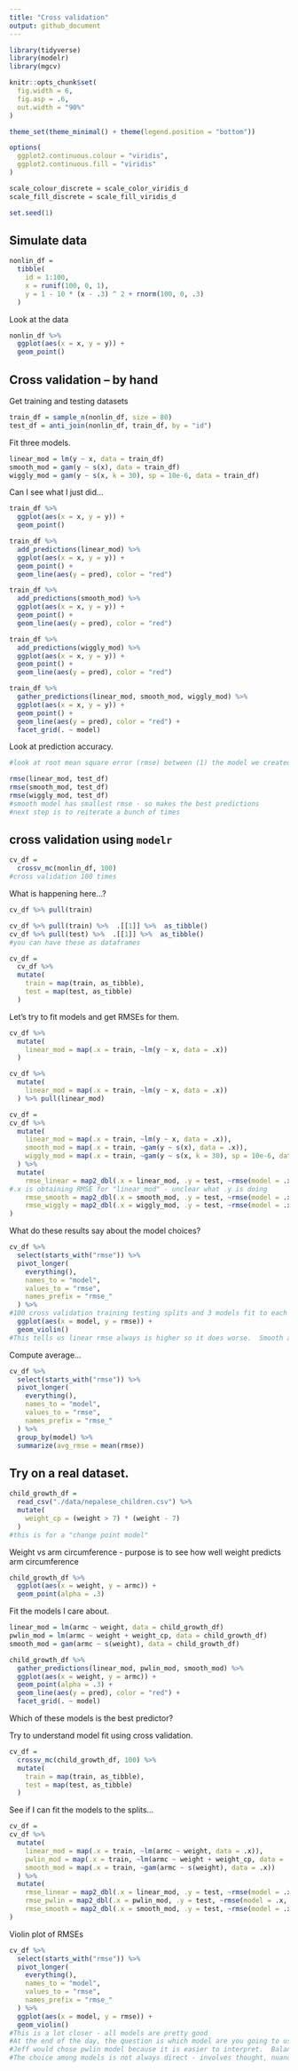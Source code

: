 ```yaml
---
title: "Cross validation"
output: github_document
---
```


```r
library(tidyverse)
library(modelr)
library(mgcv)

knitr::opts_chunk$set(
  fig.width = 6,
  fig.asp = .6,
  out.width = "90%"
)

theme_set(theme_minimal() + theme(legend.position = "bottom"))

options(
  ggplot2.continuous.colour = "viridis",
  ggplot2.continuous.fill = "viridis"
)

scale_colour_discrete = scale_color_viridis_d
scale_fill_discrete = scale_fill_viridis_d

set.seed(1)
```


## Simulate data

```r
nonlin_df =
  tibble(
    id = 1:100,
    x = runif(100, 0, 1),
    y = 1 - 10 * (x - .3) ^ 2 + rnorm(100, 0, .3)
  )
```


Look at the data


```r
nonlin_df %>% 
  ggplot(aes(x = x, y = y)) +
  geom_point()
```

## Cross validation -- by hand

Get training and testing datasets

```r
train_df = sample_n(nonlin_df, size = 80)
test_df = anti_join(nonlin_df, train_df, by = "id")
```

Fit three models.

```r
linear_mod = lm(y ~ x, data = train_df)
smooth_mod = gam(y ~ s(x), data = train_df)
wiggly_mod = gam(y ~ s(x, k = 30), sp = 10e-6, data = train_df)
```

Can I see what I just did...

```r
train_df %>% 
  ggplot(aes(x = x, y = y)) +
  geom_point()

train_df %>% 
  add_predictions(linear_mod) %>% 
  ggplot(aes(x = x, y = y)) +
  geom_point() + 
  geom_line(aes(y = pred), color = "red")

train_df %>% 
  add_predictions(smooth_mod) %>% 
  ggplot(aes(x = x, y = y)) +
  geom_point() + 
  geom_line(aes(y = pred), color = "red")

train_df %>% 
  add_predictions(wiggly_mod) %>% 
  ggplot(aes(x = x, y = y)) +
  geom_point() + 
  geom_line(aes(y = pred), color = "red")
```

```r
train_df %>% 
  gather_predictions(linear_mod, smooth_mod, wiggly_mod) %>% 
  ggplot(aes(x = x, y = y)) +
  geom_point() + 
  geom_line(aes(y = pred), color = "red") +
  facet_grid(. ~ model)
```

Look at prediction accuracy.

```r
#look at root mean square error (rmse) between (1) the model we created with 80% of the dataset, compared to the (2) testing dataset on the 20% 

rmse(linear_mod, test_df)
rmse(smooth_mod, test_df)
rmse(wiggly_mod, test_df)
#smooth model has smallest rmse - so makes the best predictions
#next step is to reiterate a bunch of times
```

## cross validation using `modelr`

```r
cv_df = 
  crossv_mc(nonlin_df, 100)
#cross validation 100 times
```

What is happening here...?

```r
cv_df %>% pull(train)

cv_df %>% pull(train) %>%  .[[1]] %>%  as_tibble()
cv_df %>% pull(test) %>%  .[[1]] %>%  as_tibble()
#you can have these as dataframes
```

```r
cv_df =
  cv_df %>% 
  mutate(
    train = map(train, as_tibble),
    test = map(test, as_tibble)
  )
```


Let's try to fit models and get RMSEs for them.

```r
cv_df %>% 
  mutate(
    linear_mod = map(.x = train, ~lm(y ~ x, data = .x))
  )

cv_df %>% 
  mutate(
    linear_mod = map(.x = train, ~lm(y ~ x, data = .x))
  ) %>% pull(linear_mod)

cv_df = 
cv_df %>% 
  mutate(
    linear_mod = map(.x = train, ~lm(y ~ x, data = .x)),
    smooth_mod = map(.x = train, ~gam(y ~ s(x), data = .x)),
    wiggly_mod = map(.x = train, ~gam(y ~ s(x, k = 30), sp = 10e-6, data = .x))
  ) %>% 
  mutate(
    rmse_linear = map2_dbl(.x = linear_mod, .y = test, ~rmse(model = .x, data = .y)),
#.x is obtaining RMSE for "linear_mod" - unclear what .y is doing
    rmse_smooth = map2_dbl(.x = smooth_mod, .y = test, ~rmse(model = .x, data = .y)),
    rmse_wiggly = map2_dbl(.x = wiggly_mod, .y = test, ~rmse(model = .x, data = .y))
)
```

What do these results say about the model choices?

```r
cv_df %>% 
  select(starts_with("rmse")) %>% 
  pivot_longer(
    everything(),
    names_to = "model",
    values_to = "rmse",
    names_prefix = "rmse_"
  ) %>% 
#100 cross validation training testing splits and 3 models fit to each of those splits
  ggplot(aes(x = model, y = rmse)) +
  geom_violin()
#This tells us linear rmse always is higher so it does worse.  Smooth and wiggly better, there is some overlap between them, but smooth is generally better than wiggly.  Smooth model is doing the best.
```

Compute average...

```r
cv_df %>% 
  select(starts_with("rmse")) %>% 
  pivot_longer(
    everything(),
    names_to = "model",
    values_to = "rmse",
    names_prefix = "rmse_"
  ) %>% 
  group_by(model) %>% 
  summarize(avg_rmse = mean(rmse))

```

## Try on a real dataset.

```r
child_growth_df =
  read_csv("./data/nepalese_children.csv") %>% 
  mutate(
    weight_cp = (weight > 7) * (weight - 7)
  )
#this is for a "change point model"
```

Weight vs arm circumference - purpose is to see how well weight predicts arm circumference

```r
child_growth_df %>% 
  ggplot(aes(x = weight, y = armc)) +
  geom_point(alpha = .3)
```

Fit the models I care about.

```r
linear_mod = lm(armc ~ weight, data = child_growth_df)
pwlin_mod = lm(armc ~ weight + weight_cp, data = child_growth_df)
smooth_mod = gam(armc ~ s(weight), data = child_growth_df)
```

```r
child_growth_df %>% 
  gather_predictions(linear_mod, pwlin_mod, smooth_mod) %>% 
  ggplot(aes(x = weight, y = armc)) +
  geom_point(alpha = .3) + 
  geom_line(aes(y = pred), color = "red") + 
  facet_grid(. ~ model)
```

Which of these models is the best predictor?

Try to understand model fit using cross validation.

```r
cv_df =
  crossv_mc(child_growth_df, 100) %>% 
  mutate(
    train = map(train, as_tibble),
    test = map(test, as_tibble)
  )
```

See if I can fit the models to the splits...

```r
cv_df = 
cv_df %>% 
  mutate(
    linear_mod = map(.x = train, ~lm(armc ~ weight, data = .x)),
    pwlin_mod = map(.x = train, ~lm(armc ~ weight + weight_cp, data = .x)),
    smooth_mod = map(.x = train, ~gam(armc ~ s(weight), data = .x))
  ) %>% 
  mutate(
    rmse_linear = map2_dbl(.x = linear_mod, .y = test, ~rmse(model = .x, data = .y)),
    rmse_pwlin = map2_dbl(.x = pwlin_mod, .y = test, ~rmse(model = .x, data = .y)),
    rmse_smooth = map2_dbl(.x = smooth_mod, .y = test, ~rmse(model = .x, data = .y))
)
```

Violin plot of RMSEs

```r
cv_df %>% 
  select(starts_with("rmse")) %>% 
  pivot_longer(
    everything(),
    names_to = "model",
    values_to = "rmse",
    names_prefix = "rmse_"
  ) %>% 
  ggplot(aes(x = model, y = rmse)) +
  geom_violin()
#This is a lot closer - all models are pretty good
#At the end of the day, the question is which model are you going to use?
#Jeff would chose pwlin model because it is easier to interpret.  Balance between marginal increase in prediction ability vs. ease of interpretability.
#The choice among models is not always direct - involves thought, nuance, evaluate why you are building model in the first palce, and what tradeoffs are you willing to make
```

